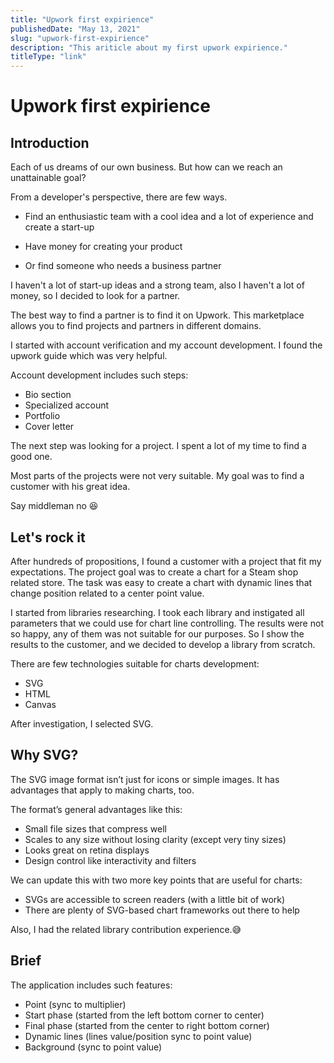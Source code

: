 ```yaml
---
title: "Upwork first expirience"
publishedDate: "May 13, 2021"
slug: "upwork-first-expirience"
description: "This ariticle about my first upwork expirience."
titleType: "link"
---
```


# Upwork first expirience

## Introduction

Each of us dreams of our own business. But how can we reach an unattainable goal?

From a developer's perspective, there are few ways.

- Find an enthusiastic team with a cool idea and a lot of experience and create a start-up

- Have money for creating your product

- Or find someone who needs a business partner

I haven't a lot of start-up ideas and a strong team, also I haven't a lot of money, so I decided to look for a partner.

The best way to find a partner is to find it on Upwork. This marketplace allows you to find projects and partners in different domains.

I started with account verification and my account development. I found the upwork guide which was very helpful. 

Account development includes such steps:

- Bio section
- Specialized account
- Portfolio
- Cover letter

The next step was looking for a project. I spent a lot of my time to find a good one.

Most parts of the projects were not very suitable. My goal was to find a customer with his great idea.

Say middleman no 😆

## Let's rock it

After hundreds of propositions, I found a customer with a project that fit my expectations. The project goal was to create a chart for a Steam shop related store. The task was easy to create a chart with dynamic lines that change position related to a center point value.

I started from libraries researching. I took each library and instigated all parameters that we could use for chart line controlling. The results were not so happy, any of them was not suitable for our purposes. So I show the results to the customer, and we decided to develop a library from scratch.

There are few technologies suitable for charts development:

- SVG
- HTML
- Canvas

After investigation, I selected SVG.

## Why SVG?

The SVG image format isn’t just for icons or simple images. It has advantages that apply to making charts, too. 

The format’s general advantages like this:

- Small file sizes that compress well
- Scales to any size without losing clarity (except very tiny sizes)
- Looks great on retina displays
- Design control like interactivity and filters

We can update this with two more key points that are useful for charts:

- SVGs are accessible to screen readers (with a little bit of work)
- There are plenty of SVG-based chart frameworks out there to help

Also, I had the related library contribution experience.😅

## Brief

The application includes such features:

- Point (sync to multiplier)
- Start phase (started from the left bottom corner to center)
- Final phase (started from the center to right bottom corner)
- Dynamic lines (lines value/position sync to point value)
- Background (sync to point value)
